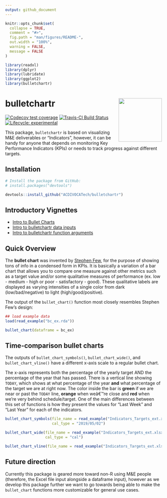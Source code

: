 ```yaml
---
output: github_document
---
```


<!-- README.md is generated from README.Rmd. Please edit that file -->

```r
knitr::opts_chunk$set(
  collapse = TRUE,
  comment = "#>",
  fig.path = "man/figures/README-",
  out.width = "100%",
  warning = FALSE,
  message = FALSE
)
```

```r
library(readxl)
library(dplyr)
library(lubridate)
library(ggplot2)
library(bulletchartr)
```

# bulletchartr <a href='https:/acdivocatech.github.io/bulletchartr'><img src='man/figures/logo.png' align="right" height="139" /></a>

<!-- badges: start -->
  [![Codecov test coverage](https://codecov.io/gh/ACDIVOCATech/bulletchartr/branch/master/graph/badge.svg)](https://codecov.io/gh/ACDIVOCATech/bulletchartr?branch=master)
  [![Travis-CI Build Status](https://travis-ci.org/ACDIVOCATech/bulletchartr.svg?branch=master)](https://travis-ci.org/ACDIVOCATech/bulletchartr)
[![Lifecycle: experimental](https://img.shields.io/badge/lifecycle-experimental-orange.svg)](https://www.tidyverse.org/lifecycle/#experimental)
<!-- badges: end -->

This package, `bulletchartr` is based on visualizing M&E deliverables or "Indicators", however, it can be handy for anyone that depends on monitoring Key Performance Indicators (KPIs) or needs to track progress against different targets.

## Installation

```r
# Install the package from GitHub:
# install.packages("devtools")

devtools::install_github("ACDIVOCATech/bulletchartr")
```

## Introductory Vignettes

- [Intro to Bullet Charts](https://acdivocatech.github.io/bulletchartr/articles/intro-to-bullet-charts.html)
- [Intro to bulletchartr data inputs](https://acdivocatech.github.io/bulletchartr/articles/intro-inputs.html)
- [Intro to bulletchartr function arguments](https://acdivocatech.github.io/bulletchartr/articles/intro-arguments.html)

## Quick Overview

The __bullet chart__ was invented by [Stephen Few](https://www.perceptualedge.com/articles/misc/Bullet_Graph_Design_Spec.pIndicatorData), for the purpose of showing tons of info in a condensed form in KPIs. It is basically a variation of a bar chart that allows you to compare one measure against other metrics such as a target value and/or some qualitative measures of performance (ex. low - medium - high or poor - satisfactory - good). These qualitative labels are displayed as varying intensities of a single color from dark (low/bad/negative) to light (high/good/positive).

The output of the `bullet_chart()` function most closely resembles Stephen Few's design: 

```r
## load example data
load(read_example("bc_ex.rda"))

bullet_chart(dataframe = bc_ex)
```

## Time-comparison bullet charts

The outputs of `bullet_chart_symbols()`, `bullet_chart_wide()`, and `bullet_chart_vline()` have a different x-axis scale to a regular bullet chart. 

The x-axis represents both the percentage of the yearly target AND the percentage of the year that has passed. There is a vertical line showing `TODAY`, which shows at what percentage of the year __and__ what percentage of the target we are at right now. 
The color inside the bar is __green__ if we are near or past the `TODAY` line, __orange__ when weâ€™re close and __red__ when we're very behind schedule/target. One of the main differences between this set of functions is how they present the values for "Last Week" and "Last Year" for each of the indicators.

```r
bullet_chart_symbols(file_name = read_example("Indicators_Targets_ext.xlsx"),
                     cal_type = "2019/05/02")
```

```r
bullet_chart_wide(file_name = read_example("Indicators_Targets_ext.xlsx"),
                  cal_type = "cal")
```

```r
bullet_chart_vline(file_name = read_example("Indicators_Targets_ext.xlsx"))
```

## Future direction

Currently this package is geared more toward non-R using M&E people (therefore, the Excel file input alongside a dataframe input), however as we develop this package further we want to go towards being able to make the `bullet_chart` functions more customizable for general use cases. 
